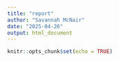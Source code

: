 ```yaml
---
title: "report"
author: "Savannah McNair"
date: "2025-04-26"
output: html_document
---
```


```r
knitr::opts_chunk$set(echo = TRUE)
```

